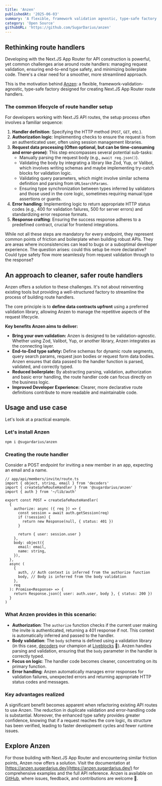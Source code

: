 ```yaml
---
title: 'Anzen'
publishedAt: '2025-06-03'
summary: 'A flexible, framework validation agnostic, type-safe factory for creating Next.JS App Router route handlers.'
category: 'Open Source'
githubURL: 'https://github.com/SugarDarius/anzen'
---
```


## Rethinking route handlers

Developing with the Next.JS App Router for API construction is powerful, yet common challenges arise around route handlers: managing request validation,
ensuring end-to-end type safety, and minimizing boilerplate code. There's a clear need for a smoother, more streamlined approach.

This is the motivation behind [Anzen](https://anzen.sugardarius.dev/): a flexible, framework-validation-agnostic, type-safe factory designed for creating Next.JS App Router route handlers.

### The common lifecycle of route handler setup

For developers working with Next.JS API routes, the setup process often involves a familiar sequence:

1.  **Handler definition**: Specifying the HTTP method (`POST`, `GET`, etc.).
2.  **Authorization logic**: Implementing checks to ensure the request is from an authenticated user, often using session management libraries.
3.  **Request data processing (Often optional, but can be time-consuming and error-prone)**: This step encompasses several potential sub-tasks:
    - Manually parsing the request body (e.g., `await req.json()`).
    - Validating the body by integrating a library like Zod, Yup, or Valibot, which involves writing schemas and maybe implementing try-catch blocks for validation logic.
    - Validating query parameters, which might involve similar schema definition and parsing from `URLSearchParams`.
    - Ensuring type synchronization between types inferred by validators and those used in the core logic, sometimes requiring manual type assertions or guards.
4.  **Error handling**: Implementing logic to return appropriate HTTP status codes (e.g., 400 for validation failures, 500 for server errors) and standardizing error response formats.
5.  **Response crafting**: Ensuring the success response adheres to a predefined contract, crucial for frontend integrations.

While not all these steps are mandatory for every endpoint, they represent common points of friction and boilerplate when building robust APIs.
They are areas where inconsistencies can lead to bugs or a suboptimal developer experience. The question arises: could this setup be more declarative? Could type safety flow more seamlessly from request validation through to the response?

## An approach to cleaner, safer route handlers

Anzen offers a solution to these challenges. It's not about reinventing existing tools but providing a well-structured factory to streamline the process of building route handlers.

The core principle is to **define data contracts upfront** using a preferred validation library, allowing Anzen to manage the repetitive aspects of the request lifecycle.

**Key benefits Anzen aims to deliver:**

- **Bring your own validation:** Anzen is designed to be validation-agnostic. Whether using Zod, Valibot, Yup, or another library, Anzen integrates as the connecting layer.
- **End-to-End type safety:** Define schemas for dynamic route segments, query search params, request json bodies or request form data bodies. Anzen ensures that data passed to the handler function is parsed, validated, and correctly typed.
- **Reduced boilerplate:** By abstracting parsing, validation, authorization and basic error handling, the route handler code can focus directly on the business logic.
- **Improved Developer Experience:** Clearer, more declarative route definitions contribute to more readable and maintainable code.

## Usage and use case

Let's look at a practical example.

### Let's install Anzen

```sh
npm i @sugardarius/anzen
```

### Creating the route handler

Consider a ⁠POST endpoint for inviting a new member in an app, expecting an email and a name.

```tsx
// app/api/members/invite/route.ts
import { object, string, email } from 'decoders'
import { createSafeRouteHandler } from '@sugardarius/anzen'
import { auth } from '~/lib/auth'

export const POST = createSafeRouteHandler(
  {
    authorize: async ({ req }) => {
      const session = await auth.getSession(req)
      if (!session) {
        return new Response(null, { status: 401 })
      }

      return { user: session.user }
    },
    body: object({
      email: email,
      name: string,
    }),
  },
  async (
    {
      auth, // Auth context is inferred from the authorize function
      body, // Body is inferred from the body validation
    },
    req
  ): Promise<Response> => {
    return Response.json({ user: auth.user, body }, { status: 200 })
  }
)
```

### What Anzen provides in this scenario:

- **Authorization**: The `authorize` function checks if the current user making the invite is authenticated, returning a 401 response if not. This context is automatically inferred and passed to the handler.
- **Body validation**: The `body` schema is defined using a validation library (in this case, [decoders](https://decoders.cc/) our champion at [Liveblocks](https://liveblocks.io/) 🚀). Anzen handles parsing and validation, ensuring that the `body` parameter in the handler is correctly typed.
- **Focus on logic**: The handler code becomes cleaner, concentrating on its primary function.
- **Error handling**: Anzen automatically manages error responses for validation failures, unexpected errors and returning appropriate HTTP status codes and messages.

### Key advantages realized

A significant benefit becomes apparent when refactoring existing API routes to use Anzen.
The reduction in duplicate validation and error-handling code is substantial.
Moreover, the enhanced type safety provides greater confidence, knowing that if a request reaches the core logic, its structure has been verified, leading to faster development cycles and fewer runtime issues.

## Explore Anzen

For those building with Next.JS App Router and encountering similar friction points, Anzen now offers a solution.
Visit the documentation at [https://anzen.sugardarius.dev](https://anzen.sugardarius.dev/) for comprehensive examples and the full API reference.
Anzen is available on [GitHub](https://github.com/SugarDarius/anzen), where issues, feedback, and contributions are welcome 🙂.

